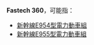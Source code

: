 '''Fastech 360'''，可能指：

* [[新幹線E954型電力動車組|新幹線E954型電力動車組]]
* [[新幹線E955型電力動車組|新幹線E955型電力動車組]]

{{Disambiguation|Cat=字母数字组合消歧义}}